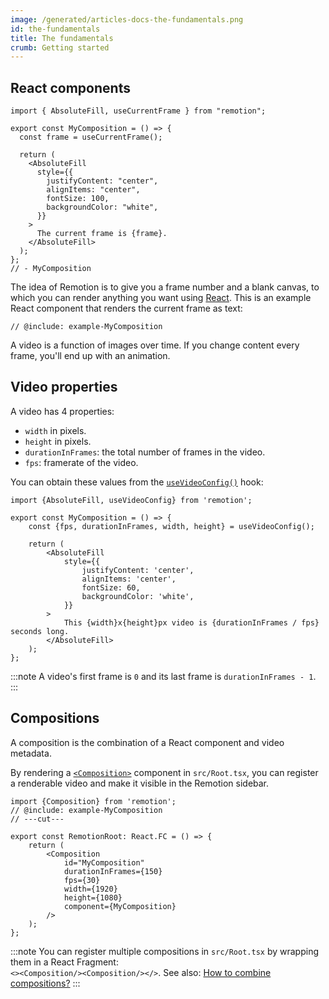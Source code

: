 ```yaml
---
image: /generated/articles-docs-the-fundamentals.png
id: the-fundamentals
title: The fundamentals
crumb: Getting started
---
```


## React components

```twoslash include example
import { AbsoluteFill, useCurrentFrame } from "remotion";

export const MyComposition = () => {
  const frame = useCurrentFrame();

  return (
    <AbsoluteFill
      style={{
        justifyContent: "center",
        alignItems: "center",
        fontSize: 100,
        backgroundColor: "white",
      }}
    >
      The current frame is {frame}.
    </AbsoluteFill>
  );
};
// - MyComposition
```

The idea of Remotion is to give you a frame number and a blank canvas, to which you can render anything you want using [React](https://react.dev). This is an example React component that renders the current frame as text:

```tsx twoslash title="MyComposition.tsx"
// @include: example-MyComposition
```

A video is a function of images over time. If you change content every frame, you'll end up with an animation.

## Video properties

A video has 4 properties:

- `width` in pixels.
- `height` in pixels.
- `durationInFrames`: the total number of frames in the video.
- `fps`: framerate of the video.

You can obtain these values from the [`useVideoConfig()`](/docs/use-video-config) hook:

```tsx twoslash
import {AbsoluteFill, useVideoConfig} from 'remotion';

export const MyComposition = () => {
	const {fps, durationInFrames, width, height} = useVideoConfig();

	return (
		<AbsoluteFill
			style={{
				justifyContent: 'center',
				alignItems: 'center',
				fontSize: 60,
				backgroundColor: 'white',
			}}
		>
			This {width}x{height}px video is {durationInFrames / fps} seconds long.
		</AbsoluteFill>
	);
};
```

:::note
A video's first frame is `0` and its last frame is `durationInFrames - 1`.
:::

## Compositions

A composition is the combination of a React component and video metadata.

By rendering a [`<Composition>`](/docs/composition) component in `src/Root.tsx`, you can register a renderable video and make it visible in the Remotion sidebar.

```tsx twoslash title="src/Root.tsx"
import {Composition} from 'remotion';
// @include: example-MyComposition
// ---cut---

export const RemotionRoot: React.FC = () => {
	return (
		<Composition
			id="MyComposition"
			durationInFrames={150}
			fps={30}
			width={1920}
			height={1080}
			component={MyComposition}
		/>
	);
};
```

:::note
You can register multiple compositions in `src/Root.tsx` by wrapping them in a React Fragment:  
`<><Composition/><Composition/></>`. See also: [How to combine compositions?](/docs/miscellaneous/snippets/combine-compositions)
:::
